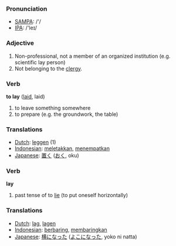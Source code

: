 === Pronunciation ===
*[[w:SAMPA|SAMPA]]: /'/
*[[w:IPA|IPA]]: /'leɪ/

=== Adjective ===
#Non-professional, not a member of an organized institution (e.g. scientific lay person)
#Not belonging to the [[clergy]].

=== Verb ===

'''to lay''' ([[laid]], laid)

# to leave something somewhere
# to prepare (e.g. the groundwork, the table)

=== Translations ===
*[[Dutch]]: [[leggen]] (1)
*[[Indonesian]]: [[letak|meletakkan]], [[tempat|menempatkan]]
*[[Japanese]]: [[置く]] ([[おく]], oku)

=== Verb ===

'''lay'''

# past tense of to [[lie]] (to put oneself horizontally)

=== Translations ===
*[[Dutch]]: [[lag]], [[lagen]]
*[[Indonesian]]: [[baring|berbaring]], [[baring|membaringkan]]
*[[Japanese]]: [[横になった]] ([[よこになった]], yoko ni natta)